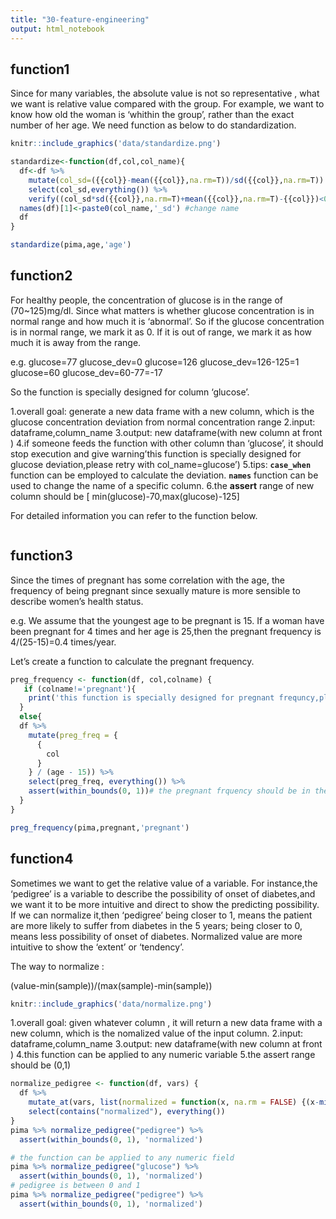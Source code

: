 ```yaml
---
title: "30-feature-engineering"
output: html_notebook
---
```



## function1

Since for many variables, the absolute value is not so representative , what we want is relative value compared with the group. For example, we want to know how old the woman is 'whithin the group', rather than the exact number of her age. We need function as below to do standardization.

```r
knitr::include_graphics('data/standardize.png')
```

```r
standardize<-function(df,col,col_name){
  df<-df %>% 
    mutate(col_sd=({{col}}-mean({{col}},na.rm=T))/sd({{col}},na.rm=T)) %>% 
    select(col_sd,everything()) %>% 
    verify((col_sd*sd({{col}},na.rm=T)+mean({{col}},na.rm=T)-{{col}})<0.001|is.na(col_sd*sd({{col}},na.rm=T)+mean({{col}},na.rm=T)-{{col}})) # to make sure that the transformation works
  names(df)[1]<-paste0(col_name,'_sd') #change name
  df
}

standardize(pima,age,'age')
```



## function2
For healthy people, the concentration of glucose is in the range of (70~125)mg/dl.
Since what matters is whether glucose concentration is in normal range and how much it is 'abnormal'. So if the glucose concentration is in normal range, we mark it as 0. If it is out of range, we mark it as how much it is away from the range.  

e.g.
  glucose=77  glucose_dev=0
  glucose=126 glucose_dev=126-125=1
  glucose=60  glucose_dev=60-77=-17


So the function is specially designed for column 'glucose'.


1.overall goal: generate a new data frame with a new column, which is the glucose concentration deviation from normal concentration range
2.input: dataframe,column_name
3.output: new dataframe(with new column at front )
4.if someone feeds the function with other column than 'glucose', it should stop execution and give warning'this function is specially designed for glucose deviation,please retry with col_name=glucose')
5.tips:  **`case_when`** function can be employed to calculate the deviation.  **`names`** function can be used to change the name of a specific column.
6.the **assert** range of new column should be  [ min(glucose)-70,max(glucose)-125]



For detailed information you can refer to the function below.

```r

```



## function3
Since the times of pregnant has some correlation with the age, the frequency of being pregnant since  sexually mature  is more sensible to describe women's  health status.

e.g.
We assume that the youngest age to be pregnant is 15. If a woman have been pregnant for 4 times and her age is 25,then the pregnant frequency is  4/(25-15)=0.4 times/year.


Let's create a function to calculate the pregnant frequency.

```r
preg_frequency <- function(df, col,colname) {
   if (colname!='pregnant'){
    print('this function is specially designed for pregnant frequncy,please retry with pregnant')
  }
  else{
  df %>%
    mutate(preg_freq = {
      {
        col
      }
    } / (age - 15)) %>%
    select(preg_freq, everything()) %>% 
    assert(within_bounds(0, 1))# the pregnant frquency should be in the range of (0,1) in the common sense
  }
}

preg_frequency(pima,pregnant,'pregnant')
```

## function4


Sometimes we want to get the relative value of a variable. For instance,the 'pedigree' is a variable to describe the possibility of onset of diabetes,and we want it to be more intuitive and direct to show the predicting possibility. If we can normalize it,then 'pedigree' being  closer to 1, means the patient are more likely to suffer from diabetes in the 5 years; being  closer to 0, means less possibility of onset of diabetes. Normalized value are more intuitive to show the 'extent' or 'tendency'.


The way to normalize :

(value-min(sample))/(max(sample)-min(sample))

```r
knitr::include_graphics('data/normalize.png')
```


1.overall goal: given whatever column , it will return a new data frame with a new column, which is the nomalized value of the input column.
2.input: dataframe,column_name
3.output: new dataframe(with new column at front )
4.this function can be applied to any numeric variable
5.the assert range should be (0,1)

```r
normalize_pedigree <- function(df, vars) {
  df %>% 
    mutate_at(vars, list(normalized = function(x, na.rm = FALSE) {(x-min(x, na.rm = TRUE))/(max(x, na.rm = TRUE)-min(x, na.rm = TRUE))})) %>% 
    select(contains("normalized"), everything())
}
pima %>% normalize_pedigree("pedigree") %>% 
  assert(within_bounds(0, 1), 'normalized')
```

```r
# the function can be applied to any numeric field
pima %>% normalize_pedigree("glucose") %>% 
  assert(within_bounds(0, 1), 'normalized')
# pedigree is between 0 and 1
pima %>% normalize_pedigree("pedigree") %>% 
  assert(within_bounds(0, 1), 'normalized')
```










